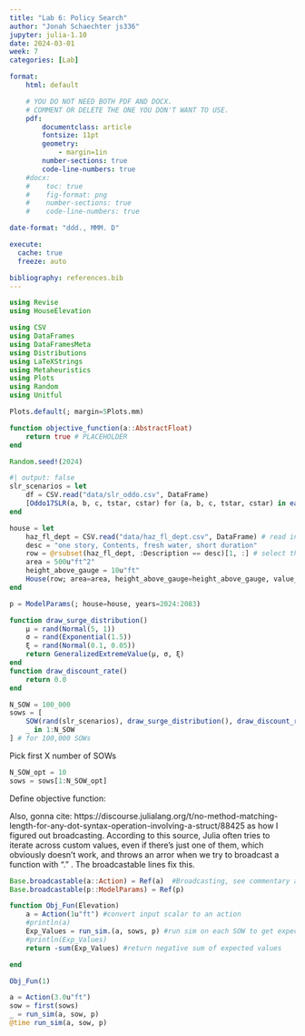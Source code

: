 ```yaml
---
title: "Lab 6: Policy Search"
author: "Jonah Schaechter js336"
jupyter: julia-1.10
date: 2024-03-01
week: 7
categories: [Lab]

format: 
    html: default

    # YOU DO NOT NEED BOTH PDF AND DOCX.
    # COMMENT OR DELETE THE ONE YOU DON'T WANT TO USE.
    pdf:
        documentclass: article
        fontsize: 11pt
        geometry:
            - margin=1in  
        number-sections: true
        code-line-numbers: true
    #docx: 
    #    toc: true
    #    fig-format: png
    #    number-sections: true
    #    code-line-numbers: true

date-format: "ddd., MMM. D"

execute: 
  cache: true
  freeze: auto

bibliography: references.bib
---
```


```julia
using Revise
using HouseElevation

using CSV
using DataFrames
using DataFramesMeta
using Distributions
using LaTeXStrings
using Metaheuristics
using Plots
using Random
using Unitful

Plots.default(; margin=5Plots.mm)
```

```julia
function objective_function(a::AbstractFloat)
    return true # PLACEHOLDER
end
```

```julia
Random.seed!(2024)

```


```julia
#| output: false
slr_scenarios = let
    df = CSV.read("data/slr_oddo.csv", DataFrame)
    [Oddo17SLR(a, b, c, tstar, cstar) for (a, b, c, tstar, cstar) in eachrow(df)]
end

house = let
    haz_fl_dept = CSV.read("data/haz_fl_dept.csv", DataFrame) # read in the file
    desc = "one story, Contents, fresh water, short duration"
    row = @rsubset(haz_fl_dept, :Description == desc)[1, :] # select the row I want
    area = 500u"ft^2"
    height_above_gauge = 10u"ft"
    House(row; area=area, height_above_gauge=height_above_gauge, value_usd=250_000)
end

p = ModelParams(; house=house, years=2024:2083)

function draw_surge_distribution()
    μ = rand(Normal(5, 1))
    σ = rand(Exponential(1.5))
    ξ = rand(Normal(0.1, 0.05))
    return GeneralizedExtremeValue(μ, σ, ξ)
end
function draw_discount_rate()
    return 0.0
end

N_SOW = 100_000
sows = [
    SOW(rand(slr_scenarios), draw_surge_distribution(), draw_discount_rate()) for
    _ in 1:N_SOW
] # for 100,000 SOWs
```

Pick first X number of SOWs 
```julia
N_SOW_opt = 10
sows = sows[1:N_SOW_opt]
```

Define objective function: 

Also, gonna cite: https://discourse.julialang.org/t/no-method-matching-length-for-any-dot-syntax-operation-involving-a-struct/88425
as how I figured out broadcasting.  According to this source, Julia often tries to iterate across custom values, even if there's just one of them, which obviously doesn't work, and throws an arror when we try to broadcast a function with "."  .  The broadcastable lines fix this. 
```julia
Base.broadcastable(a::Action) = Ref(a)  #Broadcasting, see commentary above
Base.broadcastable(p::ModelParams) = Ref(p)

function Obj_Fun(Elevation)
    a = Action(1u"ft") #convert input scalar to an action
    #println(a)
    Exp_Values = run_sim.(a, sows, p) #run sim on each SOW to get expected values 
    #println(Exp_Values)
    return -sum(Exp_Values) #return negative sum of expected values

end 
```

```julia
Obj_Fun(1)
```


```julia
a = Action(3.0u"ft")
sow = first(sows)
_ = run_sim(a, sow, p)
@time run_sim(a, sow, p)
```
